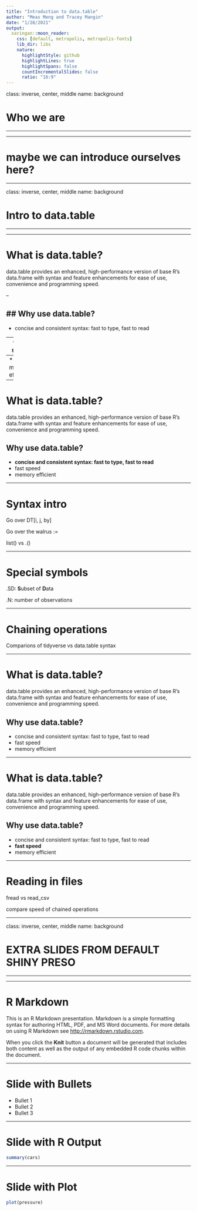 ```yaml
---
title: "Introduction to data.table"
author: "Meas Meng and Tracey Mangin"
date: "1/28/2021"
output:
  xaringan::moon_reader:
    css: [default, metropolis, metropolis-fonts] 
    lib_dir: libs
    nature:
      highlightStyle: github
      highlightLines: true
      highlightSpans: false
      countIncrementalSlides: false
      ratio: "16:9"
---
```


class: inverse, center, middle
name: background

# Who we are

<hr/>

---

# maybe we can introduce ourselves here?

---

class: inverse, center, middle
name: background

# Intro to data.table

<hr/>

---

# What is data.table?

data.table provides an enhanced, high-performance version of base R’s data.frame with syntax and feature enhancements for ease of use, convenience and programming speed.

--

## Why use data.table?
--

* concise and consistent syntax: fast to type, fast to read

--
* fast speed

--
* memory efficient

---

# What is data.table?

data.table provides an enhanced, high-performance version of base R’s data.frame with syntax and feature enhancements for ease of use, convenience and programming speed.

## Why use data.table?

* **concise and consistent syntax: fast to type, fast to read**
* fast speed
* memory efficient

---

# Syntax intro

Go over DT[i, j, by]

Go over the walrus :=

list() vs .()

---

# Special symbols

.SD: **S**ubset of **D**ata

.N: number of observations

---

# Chaining operations

Comparions of tidyverse vs data.table syntax

---

# What is data.table?

data.table provides an enhanced, high-performance version of base R’s data.frame with syntax and feature enhancements for ease of use, convenience and programming speed.

## Why use data.table?

* concise and consistent syntax: fast to type, fast to read
* fast speed
* memory efficient

---

# What is data.table?

data.table provides an enhanced, high-performance version of base R’s data.frame with syntax and feature enhancements for ease of use, convenience and programming speed.

## Why use data.table?

* concise and consistent syntax: fast to type, fast to read
* **fast speed**
* memory efficient

---

# Reading in files

fread vs read_csv

compare speed of chained operations

---

class: inverse, center, middle
name: background

# EXTRA SLIDES FROM DEFAULT SHINY PRESO

<hr/>

---

# R Markdown

This is an R Markdown presentation. Markdown is a simple formatting syntax for authoring HTML, PDF, and MS Word documents. For more details on using R Markdown see <http://rmarkdown.rstudio.com>.

When you click the **Knit** button a document will be generated that includes both content as well as the output of any embedded R code chunks within the document.

---

# Slide with Bullets

- Bullet 1
- Bullet 2
- Bullet 3

---

# Slide with R Output

```r
summary(cars)
```

---

# Slide with Plot

```r
plot(pressure)
```

